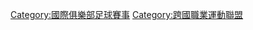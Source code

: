 {{noteTA
|T = zh:分类:国际足联俱乐部世界杯;zh-hans:分类:国际足联俱乐部世界杯;zh-hant:分類:國際足聯俱樂部世界盃;zh-cn:分类:国际足联俱乐部世界杯;zh-hk:分類:國際足協世界冠軍球會盃;zh-mo:分類:國際足協世界冠軍球會盃;zh-tw:分類:國際足總俱樂部世界盃;zh-sg:分类:国际足联俱乐部世界杯;
}}
{{Commonscat|国际足联俱乐部世界杯}}
[[Category:國際俱樂部足球賽事|Category:國際俱樂部足球賽事]]
[[Category:跨國職業運動聯盟|Category:跨國職業運動聯盟]]